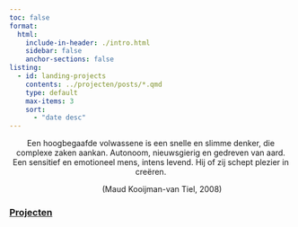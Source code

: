 ```yaml
---
toc: false
format: 
  html: 
    include-in-header: ./intro.html
    sidebar: false
    anchor-sections: false
listing:
  - id: landing-projects
    contents: ../projecten/posts/*.qmd
    type: default
    max-items: 3
    sort:
      - "date desc"
---
```


::: {.content-container}
::: {.listing-block}
<div style="text-align: center;">
Een hoogbegaafde volwassene is een snelle en slimme denker, die complexe zaken aankan. Autonoom, nieuwsgierig en gedreven van aard. Een sensitief en emotioneel mens, intens levend. Hij of zij schept plezier in creëren.

:   (Maud Kooijman-van Tiel, 2008)
</div>
:::
:::

::: {.content-container}
::: {.listing-block}

### [Projecten](../projecten/index.qmd)

::: {#landing-projects}
:::

:::
:::
